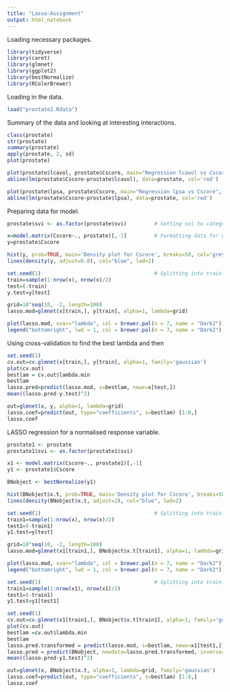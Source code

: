 ```yaml
---
title: "Lasso-Assignment"
output: html_notebook
---
```


Loading necessary packages.
```r
library(tidyverse)
library(caret)
library(glmnet)
library(ggplot2)
library(bestNormalize)
library(RColorBrewer)
```

Loading in the data.
```r
load("prostate2.Rdata")
```

Summary of the data and looking at interesting interactions.
```r
class(prostate)
str(prostate)
summary(prostate)
apply(prostate, 2, sd)
plot(prostate)

plot(prostate$lcavol, prostate$Cscore, main="Regression lcavol vs Cscore", xlab="lcavol", ylab="Cscore")
abline(lm(prostate$Cscore~prostate$lcavol), data=prostate, col='red')

plot(prostate$lpsa, prostate$Cscore, main="Regression lpsa vs Cscore", xlab="lpsa", ylab="Csore")
abline(lm(prostate$Cscore~prostate$lpsa), data=prostate, col='red')
```

Preparing data for model.
```r
prostate$svi <- as.factor(prostate$svi)         # Setting svi to categorical variable

x=model.matrix(Cscore~., prostate)[,-1]         # Formatting data for glmnet
y=prostate$Cscore
```



```r
hist(y, prob=TRUE, main='Density plot for Cscore', breaks=50, col='grey', xlim=c(-50,250), ylim = c(0, 0.025), xlab='Cscore')
lines(density(y, adjust=0.8), col="blue", lwd=2)
```

```r
set.seed(1)                                     # Splitting into training and test data
train=sample(1:nrow(x), nrow(x)/2)
test=(-train)
y.test=y[test]
```

```r
grid=10^seq(10, -2, length=100)
lasso.mod=glmnet(x[train,], y[train], alpha=1, lambda=grid)

plot(lasso.mod, xvar="lambda", col = brewer.pal(n = 7, name = "Dark2"))
legend("bottomright", lwd = 1, col = brewer.pal(n = 7, name = "Dark2"), legend = colnames(x[train,]))
```

Using cross-validation to find the best lambda and then
```r
set.seed(1)
cv.out=cv.glmnet(x[train,], y[train], alpha=1, family='gaussian')
plot(cv.out)
bestlam = cv.out$lambda.min
bestlam
lasso.pred=predict(lasso.mod, s=bestlam, newx=x[test,])
mean((lasso.pred-y.test)^2)
```

```r
out=glmnet(x, y, alpha=1, lambda=grid)
lasso.coef=predict(out, type="coefficients", s=bestlam) [1:8,]
lasso.coef
```
LASSO regression for a normalised response variable.
```r
prostate1 <- prostate
prostate1$svi <- as.factor(prostate1$svi)

x1 <- model.matrix(Cscore~., prostate1)[,-1]
y1 <- prostate1$Cscore

BNobject <- bestNormalize(y1)

hist(BNobject$x.t, prob=TRUE, main='Density plot for Cscore', breaks=50, col='grey', xlim=c(-4,4), ylim=c(0,0.5), xlab='Cscore')
lines(density(BNobject$x.t, adjust=2), col="blue", lwd=2)
```

```r
set.seed(1)                                     # Splitting into training and test data
train1=sample(1:nrow(x), nrow(x)/2)
test1=(-train1)
y1.test=y[test]
```


```r
grid=10^seq(10, -2, length=100)
lasso.mod=glmnet(x1[train1,], BNobject$x.t[train1], alpha=1, lambda=grid, family='gaussian')

plot(lasso.mod, xvar="lambda", col = brewer.pal(n = 7, name = "Dark2"))
legend("bottomright", lwd = 1, col = brewer.pal(n = 7, name = "Dark2"), legend = colnames(x[train,]))
```

```r
set.seed(1)                                     # Splitting into training and test data
train1=sample(1:nrow(x1), nrow(x1)/2)
test1=(-train1)
y1.test=y1[test1]
```

```r
set.seed(1)
cv.out=cv.glmnet(x1[train1,], BNobject$x.t[train1], alpha=1, family='gaussian')
plot(cv.out)
bestlam =cv.out$lambda.min
bestlam
lasso.pred.transformed = predict(lasso.mod, s=bestlam, newx=x1[test1,])
lasso.pred = predict(BNobject, newdata=lasso.pred.transformed, inverse=TRUE)
mean((lasso.pred-y1.test)^2)
```
```r
out=glmnet(x, BNobject$x.t, alpha=1, lambda=grid, family='gaussian')
lasso.coef=predict(out, type="coefficients", s=bestlam) [1:8,]
lasso.coef
```

